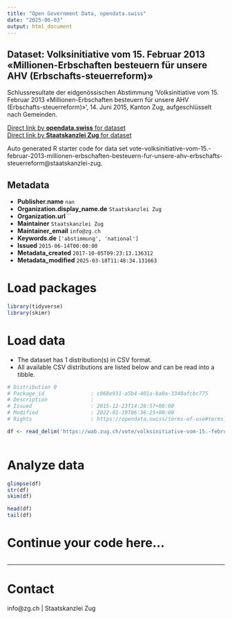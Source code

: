 ```yaml
---
title: "Open Government Data, opendata.swiss"
date: "2025-06-03"
output: html_document
---
```


## Dataset: Volksinitiative vom 15. Februar 2013 «Millionen-Erbschaften besteuern für unsere AHV (Erbschafts-steuerreform)»

Schlussresultate der eidgenössischen Abstimmung 'Volksinitiative vom 15. Februar 2013 «Millionen-Erbschaften besteuern für unsere AHV (Erbschafts-steuerreform)»', 14. Juni 2015, Kanton Zug, aufgeschlüsselt nach Gemeinden.

[Direct link by **opendata.swiss** for dataset](https://opendata.swiss/de/dataset/volksinitiative-vom-15-februar-2013-millionen-erbschaften-besteuern-fur-unsere-ahv-erbschafts-s)<br>
[Direct link by **Staatskanzlei Zug** for dataset](https://wab.zug.ch/vote/volksinitiative-vom-15.-februar-2013-millionen-erbschaften-besteuern-fur-unsere-ahv-erbschafts-steuerreform/data)

Auto generated R starter code for data set vote-volksinitiative-vom-15.-februar-2013-millionen-erbschaften-besteuern-fur-unsere-ahv-erbschafts-steuerreform@staatskanzlei-zug.

## Metadata

- **Publisher.name** `nan`
- **Organization.display_name.de** `Staatskanzlei Zug`
- **Organization.url** ``
- **Maintainer** `Staatskanzlei Zug`
- **Maintainer_email** `info@zg.ch`
- **Keywords.de** `['abstimmung', 'national']`
- **Issued** `2015-06-14T00:00:00`
- **Metadata_created** `2017-10-05T09:23:13.136312`
- **Metadata_modified** `2025-03-18T11:48:34.131663`


# Load packages

```r

library(tidyverse)
library(skimr)

```

# Load data

-   The dataset has 1 distribution(s) in CSV format.
-   All available CSV distributions are listed below and can be read into a tibble.

```r

# Distribution 0
# Package_id               : c068e931-a5b4-401a-ba0a-3340afcbc775
# Description              : 
# Issued                   : 2015-12-23T14:28:57+00:00
# Modified                 : 2022-01-19T06:36:25+00:00
# Rights                   : https://opendata.swiss/terms-of-use#terms_by

df <- read_delim('https://wab.zug.ch/vote/volksinitiative-vom-15.-februar-2013-millionen-erbschaften-besteuern-fur-unsere-ahv-erbschafts-steuerreform/data-csv')



```

# Analyze data

```r

glimpse(df)
str(df)
skim(df)

head(df)
tail(df)

```

# Continue your code here...

```r

```

------------------------------------------------------------------------

# Contact

info@zg.ch | Staatskanzlei Zug

